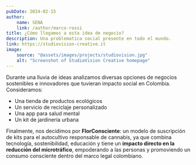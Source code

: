 ```yaml
---
pubDate: 2024-02-15
author:
    name: SENA
    link: /author/marco-rossi
title: ¿Cómo llegamos a esta idea de negocio?
description: Una problematica social presente en todo el mundo.
link: https://studiovision-creative.it
image:
    source: "@assets/images/projects/studiovision.jpg"
    alt: "Screenshot of StudioVision Creative homepage"
---
```


Durante una lluvia de ideas analizamos diversas opciones de negocios sostenibles e innovadores que tuvieran impacto social en Colombia. Consideramos:

- Una tienda de productos ecológicos
- Un servicio de reciclaje personalizado
- Una app para salud mental
- Un kit de jardinería urbana

Finalmente, nos decidimos por **FlorConsciente**: un modelo de suscripción de kits para el autocultivo responsable de cannabis, ya que combina tecnología, sostenibilidad, educación y tiene un **impacto directo en la reducción del microtráfico**, empoderando a las personas y promoviendo un consumo consciente dentro del marco legal colombiano.
